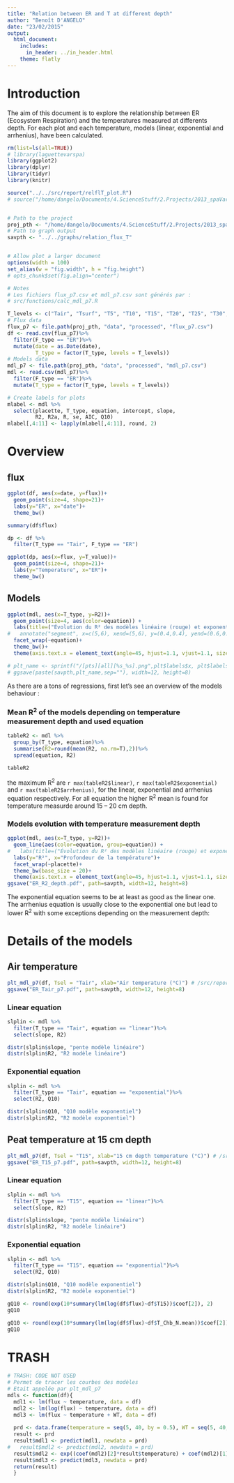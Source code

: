 ```yaml
---
title: "Relation between ER and T at different depth"
author: "Benoît D'ANGELO"
date: "23/02/2015"
output:
  html_document:
    includes:
      in_header: ../in_header.html
    theme: flatly
---
```


# Introduction

The aim of this document is to explore the relationship between ER (Ecosystem Respiration) and the temperatures measured at differents depth.
For each plot and each temperature, models (linear, exponential and arrhenius), have been calculated.

```r
rm(list=ls(all=TRUE))
# library(laguettevarspa)
library(ggplot2)
library(dplyr)
library(tidyr)
library(knitr)

source("../../src/report/relflT_plot.R")
# source("/home/dangelo/Documents/4.ScienceStuff/2.Projects/2013_spaVar_LG/src/report/relflT_plot.R")


# Path to the project
proj_pth <- "/home/dangelo/Documents/4.ScienceStuff/2.Projects/2013_spaVar_LG"
# Path to graph output
savpth <- "../../graphs/relation_flux_T"


# Allow plot a larger document
options(width = 100)
set_alias(w = "fig.width", h = "fig.height") 
# opts_chunk$set(fig.align="center")

# Notes
# Les fichiers flux_p7.csv et mdl_p7.csv sont générés par : 
# src/functions/calc_mdl_p7.R
```

```r
T_levels <- c("Tair", "Tsurf", "T5", "T10", "T15", "T20", "T25", "T30", "T40", "T50", "T60", "T70", "T80", "T90", "T100")
# Flux data
flux_p7 <- file.path(proj_pth, "data", "processed", "flux_p7.csv")
df <- read.csv(flux_p7)%>%
  filter(F_type == "ER")%>%
  mutate(date = as.Date(date),
         T_type = factor(T_type, levels = T_levels))
# Models data
mdl_p7 <- file.path(proj_pth, "data", "processed", "mdl_p7.csv")
mdl <- read.csv(mdl_p7)%>%
  filter(F_type == "ER")%>%
  mutate(T_type = factor(T_type, levels = T_levels))

# Create labels for plots 
mlabel <- mdl %>%
  select(placette, T_type, equation, intercept, slope, 
         R2, R2a, R, se, AIC, Q10)
mlabel[,4:11] <- lapply(mlabel[,4:11], round, 2)
```

# Overview

## flux

```r
ggplot(df, aes(x=date, y=flux))+
  geom_point(size=4, shape=21)+
  labs(y="ER", x="date")+
  theme_bw()

summary(df$flux)
```

```r
dp <- df %>%
  filter(T_type == "Tair", F_type == "ER")

ggplot(dp, aes(x=flux, y=T_value))+
  geom_point(size=4, shape=21)+
  labs(y="Temperature", x="ER")+
  theme_bw()

```

## Models
```r
ggplot(mdl, aes(x=T_type, y=R2))+
  geom_point(size=4, aes(color=equation)) +
  labs(title=("Évolution du R² des modèles linéaire (rouge) et exponentiel (bleu) \n liant la photosynthèse brute de l'écosystème (Re) à la température (à différentes profondeur)"))+
#   annotate("segment", x=c(5,6), xend=(5,6), y=(0.4,0.4), yend=(0.6,0.6), color = "blue", size = 2, arrow=arrow())+
  facet_wrap(~equation)+
  theme_bw()+
  theme(axis.text.x = element_text(angle=45, hjust=1.1, vjust=1.1, size=12))

# plt_name <- sprintf("/[pts][all][%s_%s].png",plt$labels$x, plt$labels$y)
# ggsave(paste(savpth,plt_name,sep=""), width=12, height=8)
```

As there are a tons of regressions, first let's see an overview of the models behaviour : 

### Mean R^2^ of the models depending on temperature measurement depth and used equation
```r
tableR2 <- mdl %>%
  group_by(T_type, equation)%>%
  summarise(R2=round(mean(R2, na.rm=T),2))%>%
  spread(equation, R2)

tableR2
```

the maximum R^2^ are `r max(tableR2$linear)`, `r max(tableR2$exponential)` and `r max(tableR2$arrhenius)`, for the linear, exponential and arrhenius equation respectively.
For all equation the higher R^2^ mean is found for temperature measurde around 15 -- 20 cm depth.

### Models evolution with temperature measurement depth

```r
ggplot(mdl, aes(x=T_type, y=R2))+
  geom_line(aes(color=equation, group=equation)) +
#   labs(title=("Évolution du R² des modèles linéaire (rouge) et exponentiel (bleu) \n liant la photosynthèse brute de l'écosystème (Re) à la température (à différentes profondeur)"))+
  labs(y="R²", x="Profondeur de la température")+
  facet_wrap(~placette)+
  theme_bw(base_size = 20)+
  theme(axis.text.x = element_text(angle=45, hjust=1.1, vjust=1.1, size=12))
ggsave("ER_R2_depth.pdf", path=savpth, width=12, height=8)
```
The exponential equation seems to be at least as good as the linear one.
The arrhenius equation is usually close to the exponential one but lead to lower R^2^ with some exceptions depending on the measurement depth:

# Details of the models

## Air temperature
```r
plt_mdl_p7(df, Tsel = "Tair", xlab="Air temperature (°C)") # /src/report/relflT.R
ggsave("ER_Tair_p7.pdf", path=savpth, width=12, height=8)
```

### Linear equation
```r
slplin <- mdl %>%
  filter(T_type == "Tair", equation == "linear")%>%
  select(slope, R2)

distr(slplin$slope, "pente modèle linéaire")
distr(slplin$R2, "R2 modèle linéaire")
```

### Exponential equation
```r
slplin <- mdl %>%
  filter(T_type == "Tair", equation == "exponential")%>%
  select(R2, Q10)

distr(slplin$Q10, "Q10 modèle exponentiel")
distr(slplin$R2, "R2 modèle exponentiel")
```

## Peat temperature at 15 cm depth
```r
plt_mdl_p7(df, Tsel = "T15", xlab="15 cm depth temperature (°C)") # /src/report/relflT.R
ggsave("ER_T15_p7.pdf", path=savpth, width=12, height=8)

```

### Linear equation
```r
slplin <- mdl %>%
  filter(T_type == "T15", equation == "linear")%>%
  select(slope, R2)

distr(slplin$slope, "pente modèle linéaire")
distr(slplin$R2, "R2 modèle linéaire")
```

### Exponential equation
```r
slplin <- mdl %>%
  filter(T_type == "T15", equation == "exponential")%>%
  select(R2, Q10)

distr(slplin$Q10, "Q10 modèle exponentiel")
distr(slplin$R2, "R2 modèle exponentiel")
```



```r
gQ10 <- round(exp(10*summary(lm(log(df$flux)~df$T15))$coef[2]), 2)
gQ10
```

```r
gQ10 <- round(exp(10*summary(lm(log(df$flux)~df$T_Chb_N.mean))$coef[2]), 2)
gQ10
```







# TRASH

```r
# TRASH: CODE NOT USED
# Permet de tracer les courbes des modèles
# Etait appelée par plt_mdl_p7
mdls <- function(df){
  mdl1 <- lm(flux ~ temperature, data = df)
  mdl2 <- lm(log(flux) ~ temperature, data = df)
  mdl3 <- lm(flux ~ temperature + WT, data = df)
  
  prd <- data.frame(temperature = seq(5, 40, by = 0.5), WT = seq(5, 40, by = 0.5))
  result <- prd
  result$mdl1 <- predict(mdl1, newdata = prd)
#   result$mdl2 <- predict(mdl2, newdata = prd)
  result$mdl2 <- exp((coef(mdl2)[2]*result$temperature) + coef(mdl2)[1])
  result$mdl3 <- predict(mdl3, newdata = prd)
  return(result)
  }

```
